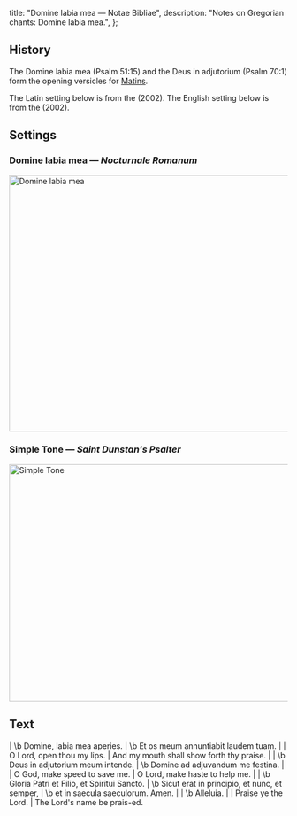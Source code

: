   title: "Domine labia mea — Notae Bibliae",
  description: "Notes on Gregorian chants: Domine labia mea.",
};

<Initial text="Domine labia mea" />

## History

The Domine labia mea (Psalm 51:15) and the Deus in adjutorium (Psalm 70:1) form the opening versicles for [Matins](/glossary/liturgical-terms#matins).

The Latin setting below is from the *<Definition lang="latin" anchor="nocturnale-romanum" text="Nocturnale Romanum" />* (2002). The English setting below is from the *<Definition lang="english" anchor="saint-dunstans-psalter" text="Saint Dunstan's Psalter" />* (2002).

## Settings

### Domine labia mea — *Nocturnale Romanum*

<Image
  src="/chants/domine-labia-mea.png"
  alt="Domine labia mea"
  width="600"
  height="463"
/>

### Simple Tone — *Saint Dunstan's Psalter*

<Image
  src="/chants/domine-labia-mea-sarum.png"
  alt="Simple Tone"
  width="600"
  height="428"
/>

## Text

<Poetry>
|  \b Domine, labia mea aperies.
|  \b Et os meum annuntiabit laudem tuam.
|
|  O Lord, open thou my lips.
|  And my mouth shall show forth thy praise.
|
|  \b Deus in adjutorium meum intende.
|  \b Domine ad adjuvandum me festina.
|
|  O God, make speed to save me.
|  O Lord, make haste to help me.
|
|  \b Gloria Patri et Filio, et Spiritui Sancto.
|  \b Sicut erat in principio, et nunc, et semper,
|  \b et in saecula saeculorum. Amen.
|
|  \b Alleluia.
|
|  Praise ye the Lord.
|  The Lord's name be prais-ed.
</Poetry>
